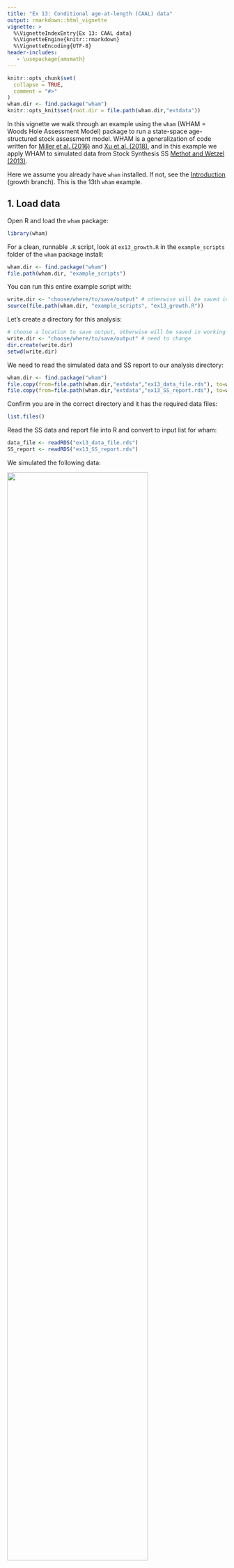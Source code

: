 ```yaml
---
title: "Ex 13: Conditional age-at-length (CAAL) data"
output: rmarkdown::html_vignette
vignette: >
  %\VignetteIndexEntry{Ex 13: CAAL data}
  %\VignetteEngine{knitr::rmarkdown}
  %\VignetteEncoding{UTF-8}
header-includes:
   - \usepackage{amsmath}
---
```


```r
knitr::opts_chunk$set(
  collapse = TRUE,
  comment = "#>"
)
wham.dir <- find.package("wham")
knitr::opts_knit$set(root.dir = file.path(wham.dir,"extdata"))
```
In this vignette we walk through an example using the `wham` (WHAM = Woods Hole Assessment Model) package to run a state-space age-structured stock assessment model. WHAM is a generalization of code written for [Miller et al. (2016)](https://doi.org/10.1139/cjfas-2015-0339) and [Xu et al. (2018)](https://onlinelibrary.wiley.com/doi/full/10.1111/fog.12236), and in this example we apply WHAM to simulated data from Stock Synthesis SS [Methot and Wetzel (2013)](https://doi.org/10.1016/j.fishres.2012.10.012). 

Here we assume you already have `wham` installed. If not, see the [Introduction](https://timjmiller.github.io/wham/) (growth branch). This is the 13th `wham` example.

## 1. Load data

Open R and load the `wham` package:

```r
library(wham)
```

For a clean, runnable `.R` script, look at `ex13_growth.R` in the `example_scripts` folder of the `wham` package install:
```r
wham.dir <- find.package("wham")
file.path(wham.dir, "example_scripts")
```

You can run this entire example script with:
```r
write.dir <- "choose/where/to/save/output" # otherwise will be saved in working directory
source(file.path(wham.dir, "example_scripts", "ex13_growth.R"))
```

Let's create a directory for this analysis:
```r
# choose a location to save output, otherwise will be saved in working directory
write.dir <- "choose/where/to/save/output" # need to change
dir.create(write.dir)
setwd(write.dir)
```

We need to read the simulated data and SS report to our analysis directory:
```r
wham.dir <- find.package("wham")
file.copy(from=file.path(wham.dir,"extdata","ex13_data_file.rds"), to=write.dir, overwrite=FALSE)
file.copy(from=file.path(wham.dir,"extdata","ex13_SS_report.rds"), to=write.dir, overwrite=FALSE)
```

Confirm you are in the correct directory and it has the required data files:
```r
list.files()
```

Read the SS data and report file into R and convert to input list for wham:
```r
data_file <- readRDS("ex13_data_file.rds")
SS_report <- readRDS("ex13_SS_report.rds")
```

We simulated the following data:

![](https://raw.githubusercontent.com/GiancarloMCorrea/wham/growth/vignettes/ex13_plots/data_plot2.png){ width=80% }

## 2. Create input data object

We are going to create a list to save the input data (simulated from SS) for the WHAM model.

Define some important information:

```r
min_year = SS_report$startyr # first year
max_year = SS_report$endyr # last year
n_ages = length(1:max(SS_report$agebins)) # number of ages
fish_len = SS_report$lbins # length bins
n_years = length(min_year:max_year) # number of years
NAA_SS = SS_report$natage[SS_report$natage$`Beg/Mid` == 'B' & SS_report$natage$Yr >= min_year & SS_report$natage$Yr <= max_year, 14:ncol(SS_report$natage)] # abundance at age from SS
LWpars = c(SS_report$Growth_Parameters$WtLen1, SS_report$Growth_Parameters$WtLen2) # LW parameters
GWpars = c(SS_report$Growth_Parameters$K, SS_report$Growth_Parameters$Linf, 
           SS_report$endgrowth$Len_Beg[SS_report$endgrowth$Real_Age == 1], # This is L1
           SS_report$endgrowth$SD_Beg[2], SS_report$endgrowth$SD_Beg[11]) # growth parameters (vB function)
Q_pars = c(exp(SS_report$parameters$Value[SS_report$parameters$Label == "LnQ_base_Fleet2(2)"])) # Q parameter
# Selectivity parameters:
int_selPos = grep(pattern =  "Size_DblN_peak", x = SS_report$parameters$Label)[1]
SelecParams = SS_report$parameters[int_selPos:nrow(SS_report$parameters), ]
selpars1 = SelecParams$Value[1:6] # double normal
selpars2 = SelecParams$Value[7:8] # logistic
```

Create list and fill it out with input data:

```r
wham_data = list() # input data list
# Basic information:
wham_data$ages = 1:n_ages
wham_data$lengths = fish_len
wham_data$years = min_year:max_year
wham_data$n_fleets = 1L
wham_data$n_indices = 1L
wham_data$Fbar_ages = 1L:10L
wham_data$percentSPR = 40
wham_data$percentFXSPR = 100
wham_data$percentFMSY = 100
wham_data$XSPR_R_avg_yrs = 1:n_years
wham_data$XSPR_R_opt = 2
wham_data$simulate_period = c(1,0)
wham_data$bias_correct_process = 1
wham_data$bias_correct_observation = 1
wham_data$maturity = matrix(rep(SS_report$endgrowth[2:(n_ages+1),18], times = n_years),
                            ncol = n_ages, nrow = n_years, byrow = TRUE) 
wham_data$fracyr_SSB = rep(0, times = n_years)
# Agg catch information:
wham_data$agg_catch = as.matrix(data_file$catch[2:(n_years+1), 4])
wham_data$catch_cv = as.matrix(data_file$catch[2:(n_years+1), 5])
# Length comps fishery:
catch_pal_num = data_file$lencomp[data_file$lencomp$FltSvy == 1, 7:(7+length(wham_data$lengths)-1)]
catch_pal_prop = t(apply(as.matrix(catch_pal_num),1, function(x) x/sum(x)))
wham_data$catch_pal = catch_pal_prop
wham_data$catch_NeffL = as.matrix(as.double(data_file$lencomp[data_file$lencomp$FltSvy == 1, 6]))
wham_data$use_catch_pal = matrix(1, nrow = n_years, ncol = wham_data$n_fleets)
# Age comps fishery:
wham_data$use_catch_paa = matrix(0, ncol = 1, nrow = n_years)
# Agg indices information:
wham_data$agg_indices = as.matrix(data_file$CPUE[,4])
wham_data$index_cv = as.matrix(data_file$CPUE[,5])
wham_data$units_indices = rep(0L, times = 1) # numbers
wham_data$fracyr_indices = matrix(0.01, ncol = 1, nrow = n_years)
# index CAAL information (Neff):
index_alk_Neff = array(0, dim = c(length(wham_data$years), wham_data$n_fleets, length(wham_data$lengths)))
all_years_lengths = expand.grid(Lbin_lo = wham_data$lengths, Yr = wham_data$years)
alk_info = data_file$agecomp[data_file$agecomp$FltSvy == 2, ] # for survey
temp1 = dplyr::left_join(all_years_lengths, alk_info, c("Lbin_lo", 'Yr'))
temp2 = reshape2::dcast(temp1, Yr ~ Lbin_lo, value.var = 'Nsamp')
temp2[is.na(temp2)] = 0
index_alk_Neff[,1,] = as.matrix(temp2[,-1])
wham_data$index_caal_Neff = index_alk_Neff
# index CAAL data:
index_alk = array(0, dim = c(wham_data$n_indices, length(wham_data$years), length(wham_data$lengths), length(wham_data$ages)))
all_years_lengths = expand.grid(Lbin_lo = wham_data$lengths, Yr = wham_data$years)
alk_info = data_file$agecomp[data_file$agecomp$FltSvy == 2, ]
temp1 = dplyr::left_join(all_years_lengths, alk_info, c("Lbin_lo", 'Yr'))
for(i in seq_along(wham_data$years)) {  
  tmpData = temp1[temp1$Yr == wham_data$years[i], 11:(10+n_ages)]
  tmpData = t(apply(as.matrix(tmpData),1, function(x) x/sum(x))) # prop
  tmpData[is.na(tmpData)] = 0
  index_alk[1,i,,] = as.matrix(tmpData)
}
wham_data$index_caal = index_alk
# index CAAL information (use/not use):
wham_data$use_index_caal = array(0, dim = dim(wham_data$index_caal_Neff))
wham_data$use_index_caal[which(wham_data$index_caal_Neff > 0)] = 1
# Age comps indices:
wham_data$use_index_paa = matrix(0, nrow = n_years, ncol = wham_data$n_indices)
# Fishing mortality and selectivity:
wham_data$selblock_pointer_indices = matrix(2L, ncol = 1, nrow = n_years)
wham_data$selblock_pointer_fleets = matrix(1L, ncol = 1, nrow = n_years)
wham_data$F = matrix(apply(X = SS_report$fatage[SS_report$fatage$Yr >= min_year & 
                                                  SS_report$fatage$Yr <= max_year,
                                                9:ncol(SS_report$fatage)], MARGIN = 1, FUN = max),
                     ncol = 1)
# WAA pointers:
wham_data$waa_pointer_indices = 1
wham_data$waa_pointer_fleets = 2
wham_data$waa_pointer_totcatch = 2
wham_data$waa_pointer_ssb = 1
wham_data$waa_pointer_jan1 = 1
```

## 3. Setup and run model

Create input data object for WHAM model:

```r
my_input1 = prepare_wham_input(model_name="whamCAAL",
                              selectivity=list(model=c("len-double-normal","len-logistic"), 
                                               re=rep("none",2), 
                                               initial_pars=list(selpars1,
                                                                 selpars2),
                                               fix_pars = list(5:6, 2),
                                               n_selblocks = 2),
                              M = list(model = 'constant', re = 'none', 
                                       initial_means = 0.36, 
                                       est_ages = 1),
                              NAA_re = list(sigma="rec", cor = 'iid', N1_model = 1,
                                            recruit_model = 2,
                                            N1_pars = c(NAA_SS[1,1], 0), 
                                            recruit_pars = mean(NAA_SS[,1])),
                              growth = list(model = 'vB_classic',
                                            re = c('none', 'none', 'none'),
                                            init_vals = GWpars[1:3],
                                            est_pars = 1:3,
                                            SD_vals = GWpars[4:5], SD_est = 1:2),
                              LW = list(init_vals = LWpars,
                                        re = c('none', 'none')),
                              catchability = list(re = 'none', initial_q = 1, q_lower = 0,
                                                  q_upper = 10, prior_sd = NA),
                              basic_info = wham_data)
```

Some extra changes:

```r
my_input1$par$log_NAA = as.matrix(log(NAA_SS[-1,])) # set initial rec devs as OM
my_input1$par$log_NAA_sigma = log(SS_report$sigma_R_in) # sigma as in SS
my_input1$map$log_NAA_sigma = factor(NA) # fix sigma
my_input1$map$log_N1_pars = factor(c(1,NA))
my_input1$random = NULL
```

Run model and check convergence:

```r
my_model_1 = fit_wham(my_input1, do.osa = FALSE, do.fit = FALSE, do.retro = FALSE)
#check_convergence(my_model_1)
```

Check NLL by component (see the nll for CAAL data, it is NaN):

```r
my_model_1$rep[grep('nll',names(my_model_1$rep))] %>% lapply(sum) %>% unlist
```

Now see the NLL for year = 1 and index = 1, you will see the NLL for each length bin:

```r
my_model_1$rep$nll_index_caal[1,1,]
```

As you can see, there are NaN for length bin 8, 9, 10, 11, and 12. Let's explore the predicted age compositions for those length bins and also for length bin 13, 14 and 15:

```r
# Length bins with NaN:
my_model_1$rep$pred_index_caal[1,1,8,]
my_model_1$rep$pred_index_caal[1,1,9,]
my_model_1$rep$pred_index_caal[1,1,10,]
my_model_1$rep$pred_index_caal[1,1,11,]
my_model_1$rep$pred_index_caal[1,1,12,]
# Length bins (work ok):
my_model_1$rep$pred_index_caal[1,1,13,]
my_model_1$rep$pred_index_caal[1,1,14,]
my_model_1$rep$pred_index_caal[1,1,15,]
```

I remember I spent a lot of time exploring the issue and found out that the problem arises when we have a predicted paa < 1e-16 for an age younger than the plus group. 

## 4. Model comparison

SSB time series:

